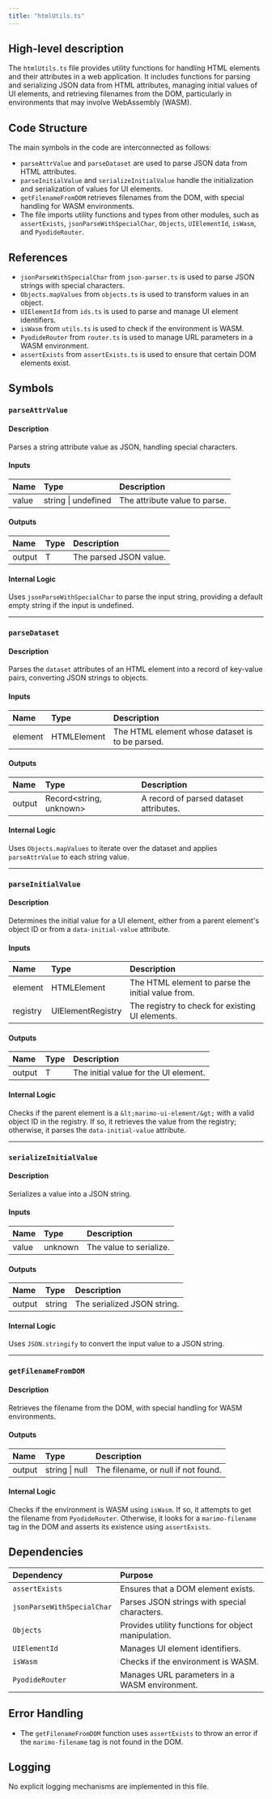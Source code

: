 ```yaml
---
title: "htmlUtils.ts"
---
```


## High-level description

The `htmlUtils.ts` file provides utility functions for handling HTML elements and their attributes in a web application. It includes functions for parsing and serializing JSON data from HTML attributes, managing initial values of UI elements, and retrieving filenames from the DOM, particularly in environments that may involve WebAssembly (WASM).

## Code Structure

The main symbols in the code are interconnected as follows:
- `parseAttrValue` and `parseDataset` are used to parse JSON data from HTML attributes.
- `parseInitialValue` and `serializeInitialValue` handle the initialization and serialization of values for UI elements.
- `getFilenameFromDOM` retrieves filenames from the DOM, with special handling for WASM environments.
- The file imports utility functions and types from other modules, such as `assertExists`, `jsonParseWithSpecialChar`, `Objects`, `UIElementId`, `isWasm`, and `PyodideRouter`.

## References

- `jsonParseWithSpecialChar` from `json-parser.ts` is used to parse JSON strings with special characters.
- `Objects.mapValues` from `objects.ts` is used to transform values in an object.
- `UIElementId` from `ids.ts` is used to parse and manage UI element identifiers.
- `isWasm` from `utils.ts` is used to check if the environment is WASM.
- `PyodideRouter` from `router.ts` is used to manage URL parameters in a WASM environment.
- `assertExists` from `assertExists.ts` is used to ensure that certain DOM elements exist.

## Symbols

### `parseAttrValue`
#### Description
Parses a string attribute value as JSON, handling special characters.

#### Inputs
| Name | Type | Description |
|:-----|:-----|:------------|
| value | string \| undefined | The attribute value to parse. |

#### Outputs
| Name | Type | Description |
|:-----|:-----|:------------|
| output | T | The parsed JSON value. |

#### Internal Logic
Uses `jsonParseWithSpecialChar` to parse the input string, providing a default empty string if the input is undefined.

___

### `parseDataset`
#### Description
Parses the `dataset` attributes of an HTML element into a record of key-value pairs, converting JSON strings to objects.

#### Inputs
| Name | Type | Description |
|:-----|:-----|:------------|
| element | HTMLElement | The HTML element whose dataset is to be parsed. |

#### Outputs
| Name | Type | Description |
|:-----|:-----|:------------|
| output | Record&lt;string, unknown&gt; | A record of parsed dataset attributes. |

#### Internal Logic
Uses `Objects.mapValues` to iterate over the dataset and applies `parseAttrValue` to each string value.

___

### `parseInitialValue`
#### Description
Determines the initial value for a UI element, either from a parent element's object ID or from a `data-initial-value` attribute.

#### Inputs
| Name | Type | Description |
|:-----|:-----|:------------|
| element | HTMLElement | The HTML element to parse the initial value from. |
| registry | UIElementRegistry | The registry to check for existing UI elements. |

#### Outputs
| Name | Type | Description |
|:-----|:-----|:------------|
| output | T | The initial value for the UI element. |

#### Internal Logic
Checks if the parent element is a `&lt;marimo-ui-element/&gt;` with a valid object ID in the registry. If so, it retrieves the value from the registry; otherwise, it parses the `data-initial-value` attribute.

___

### `serializeInitialValue`
#### Description
Serializes a value into a JSON string.

#### Inputs
| Name | Type | Description |
|:-----|:-----|:------------|
| value | unknown | The value to serialize. |

#### Outputs
| Name | Type | Description |
|:-----|:-----|:------------|
| output | string | The serialized JSON string. |

#### Internal Logic
Uses `JSON.stringify` to convert the input value to a JSON string.

___

### `getFilenameFromDOM`
#### Description
Retrieves the filename from the DOM, with special handling for WASM environments.

#### Outputs
| Name | Type | Description |
|:-----|:-----|:------------|
| output | string \| null | The filename, or null if not found. |

#### Internal Logic
Checks if the environment is WASM using `isWasm`. If so, it attempts to get the filename from `PyodideRouter`. Otherwise, it looks for a `marimo-filename` tag in the DOM and asserts its existence using `assertExists`.

## Dependencies

| Dependency | Purpose |
|:-----------|:--------|
| `assertExists` | Ensures that a DOM element exists. |
| `jsonParseWithSpecialChar` | Parses JSON strings with special characters. |
| `Objects` | Provides utility functions for object manipulation. |
| `UIElementId` | Manages UI element identifiers. |
| `isWasm` | Checks if the environment is WASM. |
| `PyodideRouter` | Manages URL parameters in a WASM environment. |

## Error Handling

- The `getFilenameFromDOM` function uses `assertExists` to throw an error if the `marimo-filename` tag is not found in the DOM.

## Logging

No explicit logging mechanisms are implemented in this file.